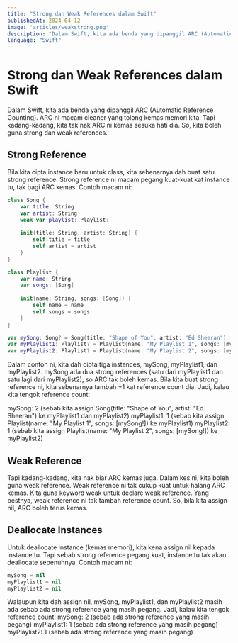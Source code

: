 ```yaml
---
title: "Strong dan Weak References dalam Swift"
publishedAt: 2024-04-12
image: 'articles/weakstrong.png'
description: "Dalam Swift, kita ada benda yang dipanggil ARC (Automatic Reference Counting). ARC ni macam cleaner yang tolong kemas memori kita. Tapi kadang-kadang, kita tak nak ARC ni kemas sesuka hati dia. So, kita boleh guna strong dan weak references."
language: "Swift"
---
```


# Strong dan Weak References dalam Swift

Dalam Swift, kita ada benda yang dipanggil ARC (Automatic Reference Counting). ARC ni macam cleaner yang tolong kemas memori kita. Tapi kadang-kadang, kita tak nak ARC ni kemas sesuka hati dia. So, kita boleh guna strong dan weak references.

## Strong Reference

Bila kita cipta instance baru untuk class, kita sebenarnya dah buat satu strong reference. Strong reference ni macam pegang kuat-kuat kat instance tu, tak bagi ARC kemas. Contoh macam ni:

```swift
class Song {
    var title: String
    var artist: String
    weak var playlist: Playlist?
    
    init(title: String, artist: String) {
        self.title = title
        self.artist = artist
    }
}

class Playlist {
    var name: String
    var songs: [Song]
    
    init(name: String, songs: [Song]) {
        self.name = name
        self.songs = songs
    }
}

var mySong: Song? = Song(title: "Shape of You", artist: "Ed Sheeran")
var myPlaylist1: Playlist? = Playlist(name: "My Playlist 1", songs: [mySong!])
var myPlaylist2: Playlist? = Playlist(name: "My Playlist 2", songs: [mySong!])
```

Dalam contoh ni, kita dah cipta tiga instances, mySong, myPlaylist1, dan myPlaylist2. mySong ada dua strong references (satu dari myPlaylist1 dan satu lagi dari myPlaylist2), so ARC tak boleh kemas. Bila kita buat strong reference ni, kita sebenarnya tambah +1 kat reference count dia. Jadi, kalau kita tengok reference count:

mySong: 2 (sebab kita assign Song(title: "Shape of You", artist: "Ed Sheeran") ke myPlaylist1 dan myPlaylist2)
myPlaylist1: 1 (sebab kita assign Playlist(name: "My Playlist 1", songs: [mySong!]) ke myPlaylist1)
myPlaylist2: 1 (sebab kita assign Playlist(name: "My Playlist 2", songs: [mySong!]) ke myPlaylist2)

## Weak Reference
Tapi kadang-kadang, kita nak biar ARC kemas juga. Dalam kes ni, kita boleh guna weak reference. Weak reference ni tak cukup kuat untuk halang ARC kemas. Kita guna keyword weak untuk declare weak reference. Yang bestnya, weak reference ni tak tambah reference count. So, bila kita assign nil, ARC boleh terus kemas.

## Deallocate Instances
Untuk deallocate instance (kemas memori), kita kena assign nil kepada instance tu. Tapi sebab strong reference pegang kuat, instance tu tak akan deallocate sepenuhnya. Contoh macam ni:

```swift
mySong = nil
myPlaylist1 = nil
myPlaylist2 = nil
```

Walaupun kita dah assign nil, mySong, myPlaylist1, dan myPlaylist2 masih ada sebab ada strong reference yang masih pegang. Jadi, kalau kita tengok reference count:
mySong: 2 (sebab ada strong reference yang masih pegang)
myPlaylist1: 1 (sebab ada strong reference yang masih pegang)
myPlaylist2: 1 (sebab ada strong reference yang masih pegang)